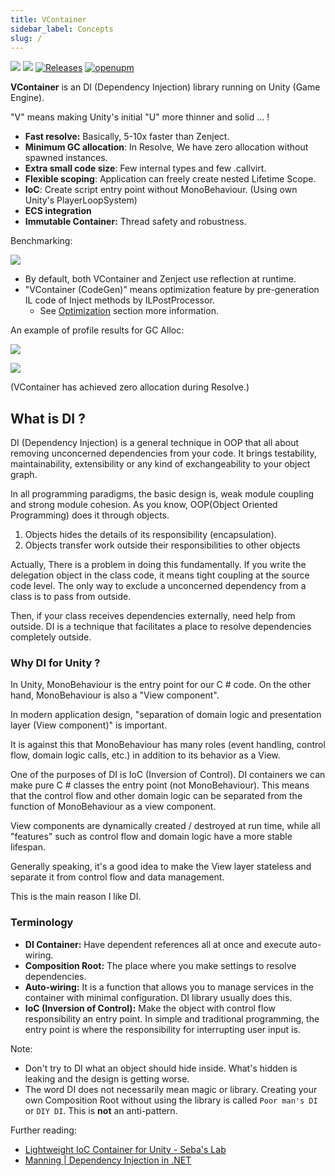 ```yaml
---
title: VContainer
sidebar_label: Concepts
slug: /
---
```


![](https://github.com/hadashiA/VContainer/workflows/Test/badge.svg)
![](https://img.shields.io/badge/unity-2018.4+-000.svg)
[![Releases](https://img.shields.io/github/release/hadashiA/VContainer.svg)](https://github.com/hadashiA/VContainer/releases)
[![openupm](https://img.shields.io/npm/v/jp.hadashikick.vcontainer?label=openupm&registry_uri=https://package.openupm.com)](https://openupm.com/packages/jp.hadashikick.vcontainer/)

**VContainer** is an DI (Dependency Injection) library running on Unity (Game Engine).

"V" means making Unity's initial "U" more thinner and solid ... !

- **Fast resolve:** Basically, 5-10x faster than Zenject.
- **Minimum GC allocation**: In Resolve, We have zero allocation without spawned instances.
- **Extra small code size**: Few internal types and few .callvirt.
- **Flexible scoping**: Application can freely create nested Lifetime Scope.
- **IoC**: Create script entry point without MonoBehaviour. (Using own Unity's PlayerLoopSystem)
- **ECS integration**
- **Immutable Container:** Thread safety and robustness.

Benchmarking:

![](assets/benchmark_result.png)

- By default, both VContainer and Zenject use reflection at runtime.
- "VContainer (CodeGen)" means optimization feature by pre-generation IL code of Inject methods by ILPostProcessor.
    - See [Optimization](#optimization) section  more information.

An example of profile results for GC Alloc:

![](assets/screenshot_profiler_vcontainer.png)

![](assets/screenshot_profiler_zenject.png)

(VContainer has achieved zero allocation during Resolve.)

## What is DI ?

DI (Dependency Injection) is a general technique in OOP that all about removing unconcerned dependencies from your code.
It brings testability, maintainability, extensibility or any kind of exchangeability to your object graph.

In all programming paradigms, the basic design is, weak module coupling and strong module cohesion.
As you know, OOP(Object Oriented Programming) does it through objects.
1. Objects hides the details of its responsibility (encapsulation).
2. Objects transfer work outside their responsibilities to other objects

Actually, There is a problem in doing this fundamentally.
If you write the delegation object in the class code, it means tight coupling at the source code level.
The only way to exclude a unconcerned dependency from a class is to pass from outside.

Then, if your class receives dependencies externally, need help from outside.
DI is a technique that facilitates a place to resolve dependencies completely outside.

### Why DI for Unity ?

In Unity, MonoBehaviour is the entry point for our C # code.  On the other hand, MonoBehaviour is also a "View component".

In modern application design, "separation of domain logic and presentation layer (View component)" is important.

It is against this that MonoBehaviour has many roles (event handling, control flow, domain logic calls, etc.) in addition to its behavior as a View.

One of the purposes of DI is IoC (Inversion of Control).  DI containers we can make pure C # classes the entry point (not MonoBehaviour). This means that the control flow and other domain logic can be separated from the function of MonoBehaviour as a view component.

View components are dynamically created / destroyed at run time, while all "features" such as control flow and domain logic have a more stable lifespan.

Generally speaking, it's a good idea to make the View layer stateless and separate it from control flow and data management.

This is the main reason I like DI.

### Terminology

- **DI Container:** Have dependent references all at once and execute auto-wiring.
- **Composition Root:** The place where you make settings to resolve dependencies.
- **Auto-wiring:** It is a function that allows you to manage services in the container with minimal configuration. DI library usually does this.
- **IoC (Inversion of Control):** Make the object with control flow responsibility an entry point. In simple and traditional programming, the entry point is where the responsibility for interrupting user input is.


Note:
- Don't try to DI what an object should hide inside. What's hidden is leaking and the design is getting worse.
- The word DI does not necessarily mean magic or library. Creating your own Composition Root without using the library is called `Poor man's DI` or `DIY DI`.  This is **not** an anti-pattern.

Further reading:
- [Lightweight IoC Container for Unity - Seba's Lab](https://www.sebaslab.com/ioc-container-unity-part-1/)
- [Manning | Dependency Injection in .NET](https://www.manning.com/books/dependency-injection-in-dot-net)
